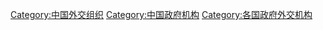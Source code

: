 [[Category:中国外交组织|Category:中国外交组织]]
[[Category:中国政府机构|Category:中国政府机构]]
[[Category:各国政府外交机构|Category:各国政府外交机构]]